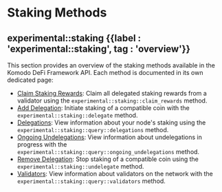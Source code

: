 
# Staking Methods

## experimental::staking {{label : 'experimental::staking', tag : 'overview'}}

This section provides an overview of the staking methods available in the Komodo DeFi Framework API. Each method is documented in its own dedicated page:

*   [Claim Staking Rewards](/komodo-defi-framework/api/v20/wallet/staking/claim_rewards/): Claim all delegated staking rewards from a validator using the `experimental::staking::claim_rewards` method.
*   [Add Delegation](/komodo-defi-framework/api/v20/wallet/staking/delegate/): Initiate staking of a compatible coin with the `experimental::staking::delegate` method.
*   [Delegations](/komodo-defi-framework/api/v20/wallet/staking/delegations/): View information about your node's staking using the `experimental::staking::query::delegations` method.
*   [Ongoing Undelegations](/komodo-defi-framework/api/v20/wallet/staking/ongoing_delegations/): View information about undelegations in progress with the `experimental::staking::query::ongoing_undelegations` method.
*   [Remove Delegation](/komodo-defi-framework/api/v20/wallet/staking/undelegate/): Stop staking of a compatible coin using the `experimental::staking::undelegate` method.
*   [Validators](/komodo-defi-framework/api/v20/wallet/staking/validators/): View information about validators on the network with the `experimental::staking::query::validators` method.
